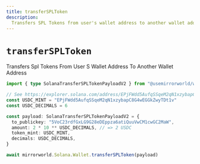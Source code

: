 ```yaml
---
title: transferSPLToken
description:
  Transfers SPL Tokens from user's wallet address to another wallet address
---
```


# `transferSPLToken`

Transfers Spl Tokens From User S Wallet Address To Another Wallet Address

```ts
import { type SolanaTransferSPLTokenPayloadV2 } from "@usemirrorworld/web3.js"

// See https://explorer.solana.com/address/EPjFWdd5AufqSSqeM2qN1xzybapC8G4wEGGkZwyTDt1v
const USDC_MINT = "EPjFWdd5AufqSSqeM2qN1xzybapC8G4wEGGkZwyTDt1v"
const USDC_DECIMALS = 6

const payload: SolanaTransferSPLTokenPayloadV2 = {
  to_publickey: "5VoC23rdfGxLG9G28eDEppza6atiQuuVwCM1cwGC2MaW",
  amount: 2 * 10 ** USDC_DECIMALS, // => 2 USDC
  token_mint: USDC_MINT,
  decimals: USDC_DECIMALS,
}

await mirrorworld.Solana.Wallet.transferSPLToken(payload)
```
